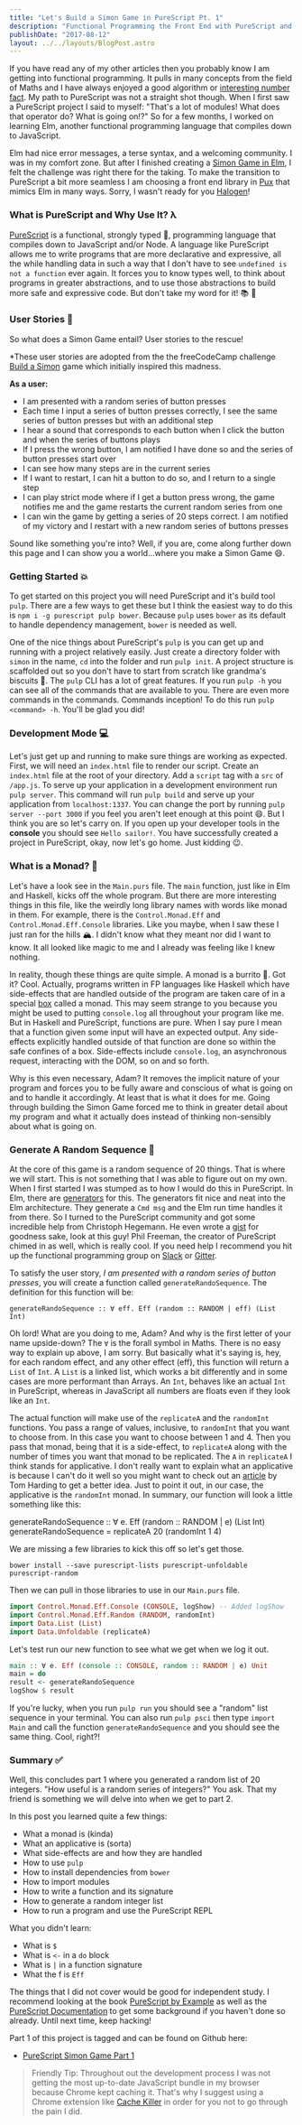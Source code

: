 ```yaml
---
title: "Let's Build a Simon Game in PureScript Pt. 1"
description: "Functional Programming the Front End with PureScript and Pux"
publishDate: "2017-08-12"
layout: ../../layouts/BlogPost.astro
---
```


If you have read any of my other articles then you probably know I am getting into functional programming. It pulls in many concepts from the field of Maths and I have always enjoyed a good algorithm or [interesting number fact](https://www.youtube.com/watch?v=pasyRUj7UwM). My path to PureScript was not a straight shot though. When I first saw a PureScript project I said to myself: "That's a lot of modules! What does that operator do? What is going on!?" So for a few months, I worked on learning Elm, another functional programming language that compiles down to JavaScript.

Elm had nice error messages, a terse syntax, and a welcoming community. I was in my comfort zone. But after I finished creating a [Simon Game in Elm](https://github.com/arecvlohe/elm-simon-game), I felt the challenge was right there for the taking. To make the transition to PureScript a bit more seamless I am choosing a front end library in [Pux](http://purescript-pux.org/) that mimics Elm in many ways. Sorry, I wasn't ready for you [Halogen](https://github.com/slamdata/purescript-halogen)!

### What is PureScript and Why Use It? λ

[PureScript](http://www.purescript.org/) is a functional, strongly typed 💪, programming language that compiles down to JavaScript and/or Node. A language like PureScript allows me to write programs that are more declarative and expressive, all the while handling data in such a way that I don't have to see `undefined is not a function` ever again. It forces you to know types well, to think about programs in greater abstractions, and to use those abstractions to build more safe and expressive code. But don't take my word for it! 📚 🌈

### User Stories 👱

So what does a Simon Game entail? User stories to the rescue!

\*These user stories are adopted from the the freeCodeCamp challenge [Build a Simon](https://www.freecodecamp.org/challenges/build-a-simon-game) game which initially inspired this madness.

**As a user:**

- I am presented with a random series of button presses
- Each time I input a series of button presses correctly, I see the same series of button presses but with an additional step
- I hear a sound that corresponds to each button when I click the button and when the series of buttons plays
- If I press the wrong button, I am notified I have done so and the series of button presses start over
- I can see how many steps are in the current series
- If I want to restart, I can hit a button to do so, and I return to a single step
- I can play strict mode where if I get a button press wrong, the game notifies me and the game restarts the current random series from one
- I can win the game by getting a series of 20 steps correct. I am notified of my victory and I restart with a new random series of buttons presses

Sound like something you're into? Well, if you are, come along further down this page and I can show you a world…where you make a Simon Game 😄.

### Getting Started 💥

To get started on this project you will need PureScript and it's build tool `pulp`. There are a few ways to get these but I think the easiest way to do this is `npm i -g purescript pulp bower`. Because `pulp` uses `bower` as its default to handle dependency management, `bower` is needed as well.

One of the nice things about PureScript's `pulp` is you can get up and running with a project relatively easily. Just create a directory folder with `simon` in the name, `cd` into the folder and run `pulp init`. A project structure is scaffolded out so you don't have to start from scratch like grandma's biscuits 👵. The `pulp` CLI has a lot of great features. If you run `pulp -h` you can see all of the commands that are available to you. There are even more commands in the commands. Commands inception! To do this run `pulp <command> -h`. You'll be glad you did!

### Development Mode 💻

Let's just get up and running to make sure things are working as expected. First, we will need an `index.html` file to render our script. Create an `index.html` file at the root of your directory. Add a `script` tag with a `src` of `/app.js`. To serve up your application in a development environment run `pulp server`. This command will run `pulp build` and serve up your application from `localhost:1337`. You can change the port by running `pulp server --port 3000` if you feel you aren't leet enough at this point 😄. But I think you are so let's carry on. If you open up your developer tools in the **console** you should see `Hello sailor!`. You have successfully created a project in PureScript, okay, now let's go home. Just kidding 😉.

### What is a Monad? 🌯

Let's have a look see in the `Main.purs` file. The `main` function, just like in Elm and Haskell, kicks off the whole program. But there are more interesting things in this file, like the weirdly long library names with words like monad in them. For example, there is the `Control.Monad.Eff` and `Control.Monad.Eff.Console` libraries. Like you maybe, when I saw these I just ran for the hills 🏔. I didn't know what they meant nor did I want to know. It all looked like magic to me and I already was feeling like I knew nothing.

In reality, though these things are quite simple. A monad is a burrito 🌯. Got it? Cool. Actually, programs written in FP languages like Haskell which have side-effects that are handled outside of the program are taken care of in a special [box](https://egghead.io/courses/professor-frisby-introduces-composable-functional-javascript) called a monad. This may seem strange to you because you might be used to putting `console.log` all throughout your program like me. But in Haskell and PureScript, functions are pure. When I say pure I mean that a function given some input will have an expected output. Any side-effects explicitly handled outside of that function are done so within the safe confines of a box. Side-effects include `console.log`, an asynchronous request, interacting with the DOM, so on and so forth.

Why is this even necessary, Adam? It removes the implicit nature of your program and forces you to be fully aware and conscious of what is going on and to handle it accordingly. At least that is what it does for me. Going through building the Simon Game forced me to think in greater detail about my program and what it actually does instead of thinking non-sensibly about what is going on.

### Generate A Random Sequence 🔢

At the core of this game is a random sequence of 20 things. That is where we will start. This is not something that I was able to figure out on my own. When I first started I was stumped as to how I would do this in PureScript. In Elm, there are [generators](http://package.elm-lang.org/packages/elm-lang/core/5.1.1/Random) for this. The generators fit nice and neat into the Elm architecture. They generate a `Cmd msg` and the Elm run time handles it from there. So I turned to the PureScript community and got some incredible help from Christoph Hegemann. He even wrote a [gist](https://gist.github.com/kRITZCREEK/ebc1a9340b946e68d32de880efe1f644) for goodness sake, look at this guy! Phil Freeman, the creator of PureScript chimed in as well, which is really cool. If you need help I recommend you hit up the functional programming group on [Slack](https://fpchat-invite.herokuapp.com/) or [Gitter](https://gitter.im/purescript/purescript).

To satisfy the user story, _I am presented with a random series of button presses_, you will create a function called `generateRandoSequence`. The definition for this function will be:

`generateRandoSequence :: ∀ eff. Eff (random :: RANDOM | eff) (List Int)`

Oh lord! What are you doing to me, Adam? And why is the first letter of your name upside-down? The `∀` is the forall symbol in Maths. There is no easy way to explain up above, I am sorry. But basically what it's saying is, hey, for each random effect, and any other effect (eff), this function will return a `List` of `Int`. A `List` is a linked list, which works a bit differently and in some cases are more performant than Arrays. An `Int`, behaves like an actual `Int` in PureScript, whereas in JavaScript all numbers are floats even if they look like an `Int`.

The actual function will make use of the `replicateA` and the `randomInt` functions. You pass a range of values, inclusive, to `randomInt` that you want to choose from. In this case you want to choose between 1 and 4. Then you pass that monad, being that it is a side-effect, to `replicateA` along with the number of times you want that monad to be replicated. The `A` in `replicateA` I think stands for applicative. I don't really want to explain what an applicative is because I can't do it well so you might want to check out an [article](http://www.tomharding.me/2017/04/17/fantas-eel-and-specification-9/) by Tom Harding to get a better idea. Just to point it out, in our case, the applicative is the `randomInt` monad. In summary, our function will look a little something like this:

generateRandoSequence :: ∀ e. Eff (random :: RANDOM | e) (List Int)
generateRandoSequence =
replicateA 20 (randomInt 1 4)

We are missing a few libraries to kick this off so let's get those.

```
bower install --save purescript-lists purescript-unfoldable purescript-random
```

Then we can pull in those libraries to use in our `Main.purs` file.

```purescript
import Control.Monad.Eff.Console (CONSOLE, logShow) -- Added logShow
import Control.Monad.Eff.Random (RANDOM, randomInt)
import Data.List (List)
import Data.Unfoldable (replicateA)
```

Let's test run our new function to see what we get when we log it out.

```purescript
main :: ∀ e. Eff (console :: CONSOLE, random :: RANDOM | e) Unit
main = do
result <- generateRandoSequence
logShow $ result
```

If you're lucky, when you run `pulp run` you should see a "random" list sequence in your terminal. You can also run `pulp psci` then type `import Main` and call the function `generateRandoSequence` and you should see the same thing. Cool, right?!

### Summary ✅

Well, this concludes part 1 where you generated a random list of 20 integers. "How useful is a random series of integers?" You ask. That my friend is something we will delve into when we get to part 2.

In this post you learned quite a few things:

- What a monad is (kinda)
- What an applicative is (sorta)
- What side-effects are and how they are handled
- How to use `pulp`
- How to install dependencies from `bower`
- How to import modules
- How to write a function and its signature
- How to generate a random integer list
- How to run a program and use the PureScript REPL

What you didn't learn:

- What is `$`
- What is `<-` in a `do` block
- What is `|` in a function signature
- What the f is `Eff`

The things that I did not cover would be good for independent study. I recommend looking at the book [PureScript by Example](https://leanpub.com/purescript/read) as well as the [PureScript Documentation](https://github.com/purescript/documentation) to get some background if you haven't done so already. Until next time, keep hacking!

Part 1 of this project is tagged and can be found on Github here:

- [PureScript Simon Game Part 1](https://github.com/arecvlohe/ps-medium-simon-game/tree/part_1)

> Friendly Tip: Throughout out the development process I was not getting the most up-to-date JavaScript bundle in my browser because Chrome kept caching it. That's why I suggest using a Chrome extension like [Cache Killer](https://chrome.google.com/webstore/detail/cache-killer/jpfbieopdmepaolggioebjmedmclkbap?hl=en) in order for you not to go through the pain I did.
